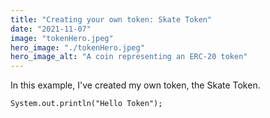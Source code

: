 ```yaml
---
title: "Creating your own token: Skate Token"
date: "2021-11-07"
image: "tokenHero.jpeg"
hero_image: "./tokenHero.jpeg"
hero_image_alt: "A coin representing an ERC-20 token"
---
```


In this example, I've created my own token, the Skate Token.

```
System.out.println("Hello Token");
```